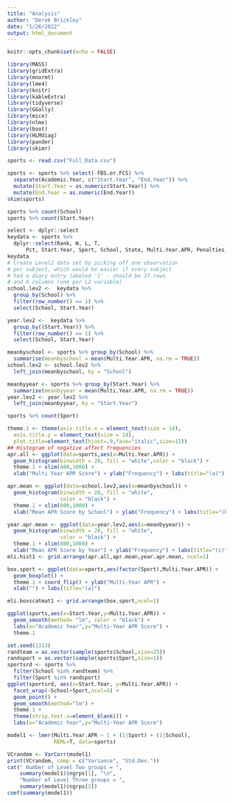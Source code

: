```yaml
---
title: "Analysis"
author: "Derek Brickley"
date: "1/26/2022"
output: html_document
---
```


```r
knitr::opts_chunk$set(echo = FALSE)
```

```r
library(MASS)
library(gridExtra)  
library(mnormt) 
library(lme4) 
library(knitr) 
library(kableExtra)
library(tidyverse)
library(GGally)
library(mice)
library(nlme)
library(boot)
library(HLMdiag)
library(pander)
library(skimr)
```

```r
sports <- read.csv("Full_Data.csv")
```

```r
sports <- sports %>% select(-FBS.or.FCS) %>%
  separate(Academic.Year, c("Start.Year", "End.Year")) %>%
  mutate(Start.Year = as.numeric(Start.Year)) %>%
  mutate(End.Year = as.numeric(End.Year))
skim(sports)
```

```r
sports %>% count(School)
sports %>% count(Start.Year)
```


```r
select <- dplyr::select
keydata <- sports %>% 
  dplyr::select(Rank, W, L, T, 
      Pct, Start.Year, Sport, School, State, Multi.Year.APR, Penalties, Postseason)
keydata
# Create Level2 data set by picking off one observation 
# per subject, which would be easier if every subject 
# had a diary entry labeled '1' - should be 37 rows 
# and 6 columns (one per L2 variable)
school.lev2 <-  keydata %>%
  group_by(School) %>%
  filter(row_number() == 1) %>%
  select(School, Start.Year)

year.lev2 <-  keydata %>%
  group_by((Start.Year)) %>%
  filter(row_number() == 1) %>%
  select(School, Start.Year)
```

```r
meanbyschool <- sports %>% group_by(School) %>%
  summarise(meanbyschool = mean(Multi.Year.APR, na.rm = TRUE))
school.lev2 <- school.lev2 %>%
  left_join(meanbyschool, by = "School")

meanbyyear <- sports %>% group_by(Start.Year) %>%
  summarise(meanbyyear = mean(Multi.Year.APR, na.rm = TRUE))
year.lev2 <- year.lev2 %>%
  left_join(meanbyyear, by = "Start.Year")
```

```r
sports %>% count(Sport)
```

```r
theme.1 <- theme(axis.title.x = element_text(size = 14),
  axis.title.y = element_text(size = 14),
  plot.title=element_text(hjust=.9,face="italic",size=12))
## Histogram of negative affect frequencies
apr.all <- ggplot(data=sports,aes(x=Multi.Year.APR)) + 
  geom_histogram(binwidth = 20, fill = "white",color = "black") + 
  theme.1 + xlim(400,1000) +
  xlab("Multi Year APR Score") + ylab("Frequency") + labs(title="(a)") 

apr.mean <- ggplot(data=school.lev2,aes(x=meanbyschool)) + 
  geom_histogram(binwidth = 20, fill = "white", 
                 color = "black") + 
  theme.1 + xlim(800,1000) +
  xlab("Mean APR Score by School") + ylab("Frequency") + labs(title="(b)") 

year.apr.mean <- ggplot(data=year.lev2,aes(x=meanbyyear)) + 
  geom_histogram(binwidth = 20, fill = "white", 
                 color = "black") + 
  theme.1 + xlim(800,1000) +
  xlab("Mean APR Score by Year") + ylab("Frequency") + labs(title="(c)") 
mli.hist1 <- grid.arrange(apr.all,apr.mean,year.apr.mean, ncol=1)
```

```r
box.sport <- ggplot(data=sports,aes(factor(Sport),Multi.Year.APR)) +
  geom_boxplot() + 
  theme.1 + coord_flip() + ylab("Multi-Year APR") + 
  xlab("") + labs(title="(a)")

mli.boxscatmat1 <- grid.arrange(box.sport,ncol=1)
```

```r
ggplot(sports,aes(x=Start.Year,y=Multi.Year.APR)) +
  geom_smooth(method= "lm", color = "black") + 
  labs(x="Academic Year",y="Multi-Year APR Score") +
  theme.1
```

```r
set.seed(1313)
randteam = as.vector(sample(sports$School,size=25))
randsport = as.vector(sample(sports$Sport,size=1))
sportsrd <- sports %>%
  filter(School %in% randteam) %>%
  filter(Sport %in% randsport)
ggplot(sportsrd, aes(x=Start.Year, y=Multi.Year.APR)) + 
  facet_wrap(~School+Sport,ncol=5) + 
  geom_point() + 
  geom_smooth(method="lm") + 
  theme.1 +
  theme(strip.text.x=element_blank()) + 
  labs(x="Academic Year",y="Multi-Year APR Score")
```

```r
model1 <- lmer(Multi.Year.APR ~ 1 + (1|Sport) + (1|School), 
               REML=T, data=sports)

VCrandom <- VarCorr(model1)
print(VCrandom, comp = c("Variance", "Std.Dev."))
cat(" Number of Level Two groups = ",
    summary(model1)$ngrps[1], "\n", 
    "Number of Level Three groups = ",
    summary(model1)$ngrps[2])
coef(summary(model1))
```